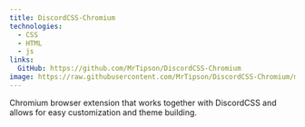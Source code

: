 ```yaml
---
title: DiscordCSS-Chromium
technologies:
  - CSS
  - HTML
  - js
links:
  GitHub: https://github.com/MrTipson/DiscordCSS-Chromium
image: https://raw.githubusercontent.com/MrTipson/DiscordCSS-Chromium/maste/portal/img/icon64.png
---
```

Chromium browser extension that works together with DiscordCSS and allows for easy customization and theme building.